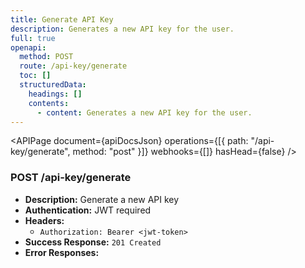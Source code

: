 ```yaml
---
title: Generate API Key
description: Generates a new API key for the user.
full: true
openapi:
  method: POST
  route: /api-key/generate
  toc: []
  structuredData:
    headings: []
    contents:
      - content: Generates a new API key for the user.
---
```



<APIPage
  document={apiDocsJson}
  operations={[{ path: "/api-key/generate", method: "post" }]}
  webhooks={[]}
  hasHead={false}
/>

### POST /api-key/generate

- **Description:** Generate a new API key
- **Authentication:** JWT required
- **Headers:**
  - `Authorization: Bearer <jwt-token>`
- **Success Response:** `201 Created`
- **Error Responses:**

